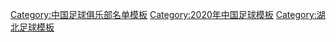 {{Football squad with groups
|name=2020年中超分类名单武汉
|bgcolor=#FF7300
|bordercolor=#FFFFFF
|textcolor=#FFFFFF
|title=[[武汉卓尔职业足球俱乐部|<span style="color:#FFFFFF">武汉卓尔</span>]] — [[2020年中国足球超级联赛|<span style="color:#FFFFFF">2020年</span>]][[中国足球超级联赛|<span style="color:#FFFFFF">中超联赛第 15 名</span>]]
|group1=全年参赛球员
|list1=<div>
{{Football squad2 player|no=1|name={{link-en|王智峰|Wang Zhifeng}}}}
{{Football squad2 player|no=3|name={{link-en|刘毅 (足球运动员)|Liu Yi (footballer, born 1988)|刘毅}}}}
{{Football squad2 player|no=4|name=[[艾志波]]}}
{{Football squad2 player|no=5|name=[[韩鹏飞 (足球运动员)|韩鹏飞]]}}
{{Football squad2 player|no=7|name=[[罗毅 (足球运动员)|罗毅]]}}
{{Football squad2 player|no=8|name=[[姚翰林]]}} [[File:Captain sports.svg|15px]]
{{Football squad2 player|no=10|name={{flagicon|BRA}} {{flagicon|ESP}} [[莱奥·巴普蒂斯唐|-{zh-hans:巴普蒂斯唐;zh-hk:巴迪斯達奧}-]]}}
{{Football squad2 player|no=11|name=[[周通 (足球运动员)|周通]]}}
{{Football squad2 player|no=12|name=[[刘尚坤]]}}
{{Football squad2 player|no=15|name=[[明天 (足球运动员)|明天]]}}
{{Football squad2 player|no=16|name=[[董蘅毅|董春雨]]}}
{{Football squad2 player|no=17|name={{flagicon|CIV}} [[让·埃夫拉·夸西|-{zh-hans:埃弗拉;zh-hk:高亞斯}-]]}}
{{Football squad2 player|no=18|name=[[宋志伟]]}}
{{Football squad2 player|no=19|name=[[胡靖航]]}}
{{Football squad2 player|no=20|name=[[李行 (足球运动员)|李行]]}}
{{Football squad2 player|no=21|name={{link-en|江子磊|Jiang Zilei}}}}
{{Football squad2 player|no=22|name=[[廖均健]]}}
{{Football squad2 player|no=23|name=[[孙寿博]]}}
{{Football squad2 player|no=24|name=[[王凯 (足球运动员)|王凯]]}}
{{Football squad2 player|no=25|name={{flagicon|FRA}} {{flagicon|CIV}} {{link-en|埃迪·尼亚奥雷|Eddy Gnahoré|-{zh-hans:尼亚奥雷;zh-hk:尼亚奥雷}-}}}}
{{Football squad2 player|no=26|name=[[刘云 (足球运动员)|刘云]]}}
{{Football squad2 player|no=29|name=[[张成林]]}}
{{Football squad2 player|no=30|name={{flagicon|POR}} [[丹尼爾-卡里索-馬田斯-卡列高|-{zh-hans:卡里索;zh-hk:卡里索}-]]}}
{{Football squad2 player|no=34|name={{link-en|夏奥|Xia Ao}}}}
{{Football squad2 player|no=35|name={{link-en|周柏兆|Zhou Bozhao}}}}
{{Football squad2 player|no=36|name=[[宋德福 (足球运动员)|宋德福]]}}
{{Football squad2 player|no=39|name=[[丛震]]}}
{{Football squad2 player|no=41|name={{link-en|陈骜|Chen Ao}}}}
{{Football squad2 player|no=42|name={{link-en|李兴齐|Li Xingqi}}}}
</div>
|group2=夏季转入球员
|list2=<div>
{{Football squad2 player|no=6|name=[[李超 (足球运动员)|李超]]}}
{{Football squad2 player|no=31|name=[[董学升]]}}
{{football squad2 player|no=32|name={{flagicon|NGR}} {{flagicon|ITA}} [[奥巴费米·马丁斯|-{zh-hans:马丁斯;zh-hk:馬田斯}-]]}}
</div>
|group3=夏季转出球员
|list3=<div>
{{Football squad2 player|no=9|name={{flagicon|BRA}} [[拿費爾·達施華|-{zh-hans:拉斐尔;zh-hk:拉菲爾達施華}-]]}}
{{Football squad2 player|no=27|name=[[童晓星]]}}
{{Football squad2 player|no=28|name={{link-en|江敏文|Jiang Minwen}}}}
</div>
|group4=主教练
|list4={{flagicon|ESP}} [[何塞·曼努埃尔·冈萨雷斯·洛佩斯|何塞]]（至第 12 轮）；[[庞利]]（代理）
}}
<noinclude>
{{DEFAULTSORT:Wuhan Zall F.C. Squad 2020}}
[[Category:中国足球俱乐部名单模板]]
[[Category:2020年中国足球模板]]
[[Category:湖北足球模板]]
</noinclude>
